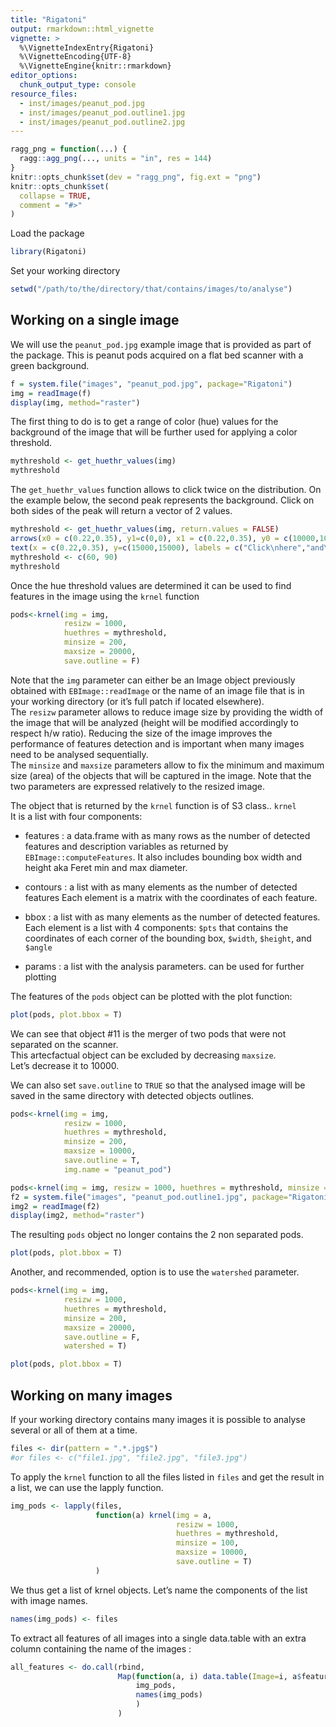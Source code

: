 ```yaml
---
title: "Rigatoni"
output: rmarkdown::html_vignette
vignette: >
  %\VignetteIndexEntry{Rigatoni}
  %\VignetteEncoding{UTF-8}
  %\VignetteEngine{knitr::rmarkdown}
editor_options: 
  chunk_output_type: console
resource_files:
  - inst/images/peanut_pod.jpg
  - inst/images/peanut_pod.outline1.jpg
  - inst/images/peanut_pod.outline2.jpg
---
```


```r
ragg_png = function(...) {
  ragg::agg_png(..., units = "in", res = 144)
}
knitr::opts_chunk$set(dev = "ragg_png", fig.ext = "png")
knitr::opts_chunk$set(
  collapse = TRUE,
  comment = "#>"
)
```

Load the package

```r
library(Rigatoni)
```


Set your working directory  
```r
setwd("/path/to/the/directory/that/contains/images/to/analyse")
```

## Working on a single image

We will use the `peanut_pod.jpg` example image that is provided as part of the package. This is peanut pods acquired on a flat bed scanner with a green background.
```r
f = system.file("images", "peanut_pod.jpg", package="Rigatoni")
img = readImage(f)
display(img, method="raster")
```

The first thing to do is to get a range of color (hue) values for the background of the image that will be further used for applying a color threshold.

```r
mythreshold <- get_huethr_values(img)
mythreshold
```

The `get_huethr_values` function allows to click twice on the distribution. On the example below, the second peak represents the background. Click on both sides of the peak will return a vector of 2 values.
```r
mythreshold <- get_huethr_values(img, return.values = FALSE)
arrows(x0 = c(0.22,0.35), y1=c(0,0), x1 = c(0.22,0.35), y0 = c(10000,10000), length = 0.1, col = "red")
text(x = c(0.22,0.35), y=c(15000,15000), labels = c("Click\nhere","and\nhere"), cex=0.5, col = "red")
mythreshold <- c(60, 90)
mythreshold
```


Once the hue threshold values are determined it can be used to find features in the image using the `krnel` function

```r
pods<-krnel(img = img,
            resizw = 1000,
            huethres = mythreshold, 
            minsize = 200,
            maxsize = 20000,
            save.outline = F)
```

Note that the `img` parameter can either be an Image object previously obtained with `EBImage::readImage` or the name of an image file that is in your working directory (or it's full patch if located elsewhere).  
The `resizw` parameter allows to reduce image size by providing the width of the image that will be analyzed (height will be modified accordingly to respect h/w ratio). Reducing the size of the image improves the performance of features detection and is important when many images need to be analysed sequentially.  
The `minsize` and `maxsize` parameters allow to fix the minimum and maximum size (area) of the objects that will be captured in the image. Note that the two parameters are expressed relatively to the resized image.

The object that is returned by the `krnel` function is of S3 class.. `krnel`  
It is a list with four components:

- features : a data.frame with as many rows as the number of detected features and description variables as returned by `EBImage::computeFeatures`. It also includes bounding box width and height aka Feret min and max diameter.
- contours : a list with as many elements as the number of detected features Each element is a matrix with the coordinates of each feature.
-  bbox : a list with as many elements as the number of detected features. Each element is a list with 4 components: `$pts` that contains the coordinates of each corner of the bounding box, `$width`, `$height`, and `$angle`

- params : a list with the analysis parameters. can be used for further plotting

The features of the `pods` object can be plotted with the plot function: 

```r
plot(pods, plot.bbox = T)
```

We can see that object #11 is the merger of two pods that were not separated on the scanner.  
This artecfactual object can be excluded by decreasing `maxsize`.  
Let's decrease it to 10000.  

We can also set `save.outline` to `TRUE` so that the analysed image will be saved in the same directory with detected objects outlines.  
```r
pods<-krnel(img = img,
            resizw = 1000,
            huethres = mythreshold,
            minsize = 200,
            maxsize = 10000,
            save.outline = T,
            img.name = "peanut_pod")
```

```r
pods<-krnel(img = img, resizw = 1000, huethres = mythreshold, minsize = 200, maxsize = 10000, save.outline = F)
f2 = system.file("images", "peanut_pod.outline1.jpg", package="Rigatoni")
img2 = readImage(f2)
display(img2, method="raster")

```

The resulting `pods` object no longer contains the 2 non separated pods.

```r
plot(pods, plot.bbox = T)
```


Another, and recommended, option is to use the `watershed` parameter.
```r
pods<-krnel(img = img, 
            resizw = 1000, 
            huethres = mythreshold, 
            minsize = 200, 
            maxsize = 20000, 
            save.outline = F, 
            watershed = T)

plot(pods, plot.bbox = T)
```


## Working on many images

If your working directory contains many images it is possible to analyse several or all of them at a time.

```r
files <- dir(pattern = ".*.jpg$")
#or files <- c("file1.jpg", "file2.jpg", "file3.jpg")
```

To apply the `krnel` function to all the files listed in `files` and get the result in a list, we can use the lapply function.   

```r
img_pods <- lapply(files,
                   function(a) krnel(img = a,
                                     resizw = 1000,
                                     huethres = mythreshold,
                                     minsize = 100,
                                     maxsize = 10000,
                                     save.outline = T)
                   )
```

We thus get a list of krnel objects.
Let's name the components of the list with image names.  

```r
names(img_pods) <- files
```

To extract all features of all images into a single data.table with an extra column containing the name of the images :   

```r
all_features <- do.call(rbind,
                        Map(function(a, i) data.table(Image=i, a$features),
                            img_pods,
                            names(img_pods)
                            )
                        )
```



